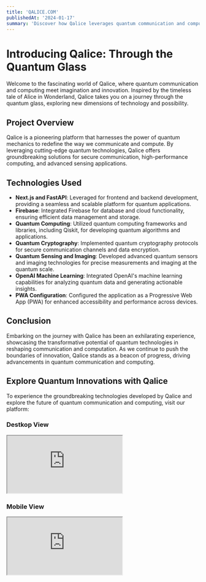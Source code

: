 ```yaml
---
title: 'QALICE.COM'
publishedAt: '2024-01-17'
summary: 'Discover how Qalice leverages quantum communication and computing technologies to revolutionize the future of information exchange and computation.'
---
```


# Introducing Qalice: Through the Quantum Glass

Welcome to the fascinating world of Qalice, where quantum communication and computing meet imagination and innovation. Inspired by the timeless tale of Alice in Wonderland, Qalice takes you on a journey through the quantum glass, exploring new dimensions of technology and possibility.

## Project Overview

Qalice is a pioneering platform that harnesses the power of quantum mechanics to redefine the way we communicate and compute. By leveraging cutting-edge quantum technologies, Qalice offers groundbreaking solutions for secure communication, high-performance computing, and advanced sensing applications.

## Technologies Used

- **Next.js and FastAPI**: Leveraged for frontend and backend development, providing a seamless and scalable platform for quantum applications.
- **Firebase**: Integrated Firebase for database and cloud functionality, ensuring efficient data management and storage.
- **Quantum Computing**: Utilized quantum computing frameworks and libraries, including Qiskit, for developing quantum algorithms and applications.
- **Quantum Cryptography**: Implemented quantum cryptography protocols for secure communication channels and data encryption.
- **Quantum Sensing and Imaging**: Developed advanced quantum sensors and imaging technologies for precise measurements and imaging at the quantum scale.
- **OpenAI Machine Learning**: Integrated OpenAI's machine learning capabilities for analyzing quantum data and generating actionable insights.
- **PWA Configuration**: Configured the application as a Progressive Web App (PWA) for enhanced accessibility and performance across devices.

## Conclusion

Embarking on the journey with Qalice has been an exhilarating experience, showcasing the transformative potential of quantum technologies in reshaping communication and computation. As we continue to push the boundaries of innovation, Qalice stands as a beacon of progress, driving advancements in quantum communication and computing.

## Explore Quantum Innovations with Qalice

To experience the groundbreaking technologies developed by Qalice and explore the future of quantum communication and computing, visit our platform:


### Destkop View

<div className="iframe-container desktop">
<iframe
  src="https://about.qalice.com/"
  title="Qalice Destkop View"
  allowFullScreen
></iframe>
</div>

### Mobile View

<div className="iframe-container mobile">
<iframe
  src="https://about.qalice.com/"
  title="Qalice Mobile View"
  allowFullScreen
></iframe>
</div>

